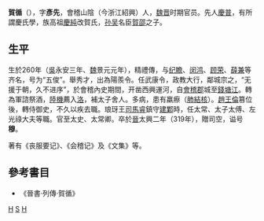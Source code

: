 '''賀循'''（{{bd|260年||319年|catIdx=H}}），字'''彥先'''，會稽山陰（今浙江紹興）人，[[魏晋|魏晋]]时期官员。先人[[慶普|慶普]]，有所謂慶氏學，族高祖[[慶純|慶純]]改賀氏，[[孙吴|孙吴]]名臣[[賀邵|賀邵]]之子。

==生平==
生於260年（[[孫吳|吳]]永安三年、[[曹魏|魏]]景元元年），精禮傳，与[[纪瞻|纪瞻]]、[[闵鸿|闵鸿]]、[[顾荣|顾荣]]、[[薛兼|薛兼]]等齐名，号为“五俊”。舉秀才，出為陽羨令。任武康令，政教大行，鄰城宗之，“无援于朝，久不进序”，於會稽內史期間，开凿西興運河，自[[會稽郡|會稽郡]]城至[[錢塘江|錢塘江]]。轉為軍諮祭酒，[[陸機|陸機]]薦入[[洛陽|洛]]，補太子舍人。多病，患有羸瘵（[[肺結核|肺結核]]）。[[司馬倫|趙王倫]]篡位後，轉侍御史，不久以疾去職。琅玡王[[司馬睿|司馬睿]]鎮守[[南京|建鄴]]時，任太常、太子太傅、左光祿大夫等職。官至太史、太常卿。卒於[[東晉|晉]]太興二年（319年），贈司空，谥号'''穆'''。

著有《丧服要记》、《会稽记》及《文集》等。

==參考書目==
* 《晉書·列傳·賀循》

[[Category:晉朝政治人物|H]]
[[Category:会稽贺氏|S]]
[[Category:谥穆|H]]